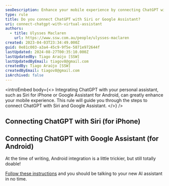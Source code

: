 ```yaml
---
seoDescription: Enhance your mobile experience by connecting ChatGPT with Siri or Google Assistant!
type: rule
title: Do you connect ChatGPT with Siri or Google Assistant?
uri: connect-chatgpt-with-virtual-assistant
authors:
  - title: Ulysses Maclaren
    url: https://www.ssw.com.au/people/ulysses-maclaren
created: 2023-04-03T23:34:49.000Z
guid: 0e81c003-a3a4-45c9-9f5e-5871e972644f
lastUpdated: 2024-08-27T00:35:10.000Z
lastUpdatedBy: Tiago Araújo [SSW]
lastUpdatedByEmail: tiagov8@gmail.com
createdBy: Tiago Araújo [SSW]
createdByEmail: tiagov8@gmail.com
isArchived: false
---
```


<introEmbed
  body={<>
Integrating ChatGPT with your personal assistant, such as Siri for iPhone or Google Assistant for Android, can greatly enhance your mobile experience. This rule will guide you through the steps to connect ChatGPT with Siri and Google Assistant.
  </>}
/>
## Connecting ChatGPT with Siri (for iPhone)

<youtubeEmbed url="https://www.youtube.com/watch?v=nnU9taPEEe4" description="Video: Siri is AWESOME when combined with ChatGPT! (I'll show you how!) (12 min)" />

## Connecting ChatGPT with Google Assistant (for Android)

At the time of writing, Android integration is a little trickier, but still totally doable!

[Follow these instructions](https://www.howtogeek.com/882019/how-to-use-chatgpt-like-google-assistant-on-android/) and you should be talking to your new AI assistant in no time.
